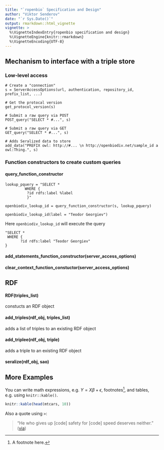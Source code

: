 ```yaml
---
title: "`ropenbio` Specification and Design"
author: "Viktor Senderov"
date: "`r Sys.Date()`"
output: rmarkdown::html_vignette
vignette: >
  %\VignetteIndexEntry{ropenbio specification and design}
  %\VignetteEngine{knitr::rmarkdown}
  %\VignetteEncoding{UTF-8}
---
```



## Mechanism to interface with a triple store

### Low-level access

```
# Create a "connection"
s = ServerAccessOptions(url, authentication, repository_id, prefix_list, ...)

# Get the protocal version
get_protocol_version(s)

# Submit a raw query via POST
POST_query("SELECT * #...", s)

# Submit a raw query via GET
GET_query("SELECT * #...", s) 

# Adds Seralized data to store
add_data("PREFIX owl: http://#... \n http://openbiodiv.net/sample_id a owl:Thing.", s)
```

### Function constructors to create custom queries
#### query_function_constructor
```
lookup_pquery = "SELECT *
         WHERE {
          ?id rdfs:label %label
          }"

openbiodiv_lookup_id = query_function_constructor(s, lookup_pquery)

openbiodiv_lookup_id(label = "Teodor Georgiev") 
```

Here `openbiodiv_lookup_id` will execute the query 

```
"SELECT *
 WHERE {
       ?id rdfs:label "Teodor Georgiev"
}
```

#### add_statements_function_constructor(server_access_options)
#### clear_context_function_constuctor(server_access_options)

## RDF

#### RDF(triples_list)
constucts an RDF object

#### add_triples(rdf_obj, triples_list)
adds a list of triples to an existing RDF object

#### add_triplee(rdf_obj, triple)
adds a triple to an existing RDF object
 
#### seralize(rdf_obj, sao)



## More Examples

You can write math expressions, e.g. $Y = X\beta + \epsilon$, footnotes^[A footnote here.], and tables, e.g. using `knitr::kable()`.

```r
knitr::kable(head(mtcars, 10))
```

Also a quote using `>`:

> "He who gives up [code] safety for [code] speed deserves neither."
([via](https://twitter.com/hadleywickham/status/504368538874703872))
